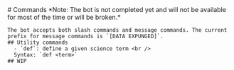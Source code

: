 
<Head>
	<title>Commands</title>
</Head>

<Container text>
  <main className={styles['top-padded']}>
    # Commands
    *Note: The bot is not completed yet and will not be available for most of the time or will be broken.*
    
    The bot accepts both slash commands and message commands. The current prefix for message commands is `[DATA EXPUNGED]`.
    ## Utility commands
	  - `def`: define a given science term <br /> 
      Syntax: `def <term>`
    ## WIP
  </main>
</Container>
